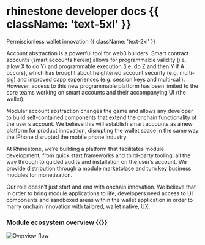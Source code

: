 # rhinestone developer docs {{ className: 'text-5xl' }}

Permissionless wallet innovation {{ className: 'text-2xl' }}

Account abstraction is a powerful tool for web3 builders. Smart contract accounts (smart accounts herein) allows for programmable validity (i.e. allow X to do Y) and programmable execution (i.e. do Z and then Y if A occurs), which has brought about heightened account security (e.g. multi-sig) and improved dapp experiences (e.g. session keys and multi-call). However, access to this new programmable platform has been limited to the core teams working on smart accounts and their accompanying UI (the wallet).

Modular account abstraction changes the game and allows any developer to build self-contained components that extend the onchain functionality of the user’s account. We believe this will establish smart accounts as a new platform for product innovation, disrupting the wallet space in the same way the iPhone disrupted the mobile phone industry.

At Rhinestone, we’re building a platform that facilitates module development, from quick start frameworks and third-party tooling, all the way through to guided audits and installation on the user’s account. We provide distribution through a module marketplace and turn key business modules for monetization.

Our role doesn’t just start and end with onchain innovation. We believe that in order to bring module applications to life, developers need access to UI components and sandboxed areas within the wallet application in order to marry onchain innovation with tailored, wallet native, UX.

### Module ecosystem overview {{}}

<Fence className="max-w-[60%]">![Overview flow](/images/docs/landing/overview.png)</Fence>
